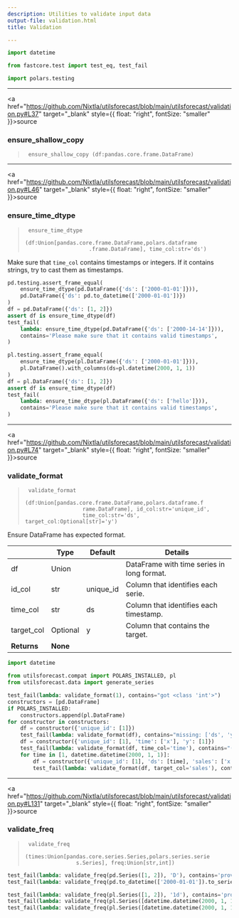 ```yaml
---
description: Utilities to validate input data
output-file: validation.html
title: Validation

---
```


```python
import datetime

from fastcore.test import test_eq, test_fail
```


```python
import polars.testing
```

------------------------------------------------------------------------

<a
href="https://github.com/Nixtla/utilsforecast/blob/main/utilsforecast/validation.py#L37"
target="_blank" style={{ float: "right", fontSize: "smaller" }}>source</a>

### ensure_shallow_copy

> ``` text
>  ensure_shallow_copy (df:pandas.core.frame.DataFrame)
> ```

------------------------------------------------------------------------

<a
href="https://github.com/Nixtla/utilsforecast/blob/main/utilsforecast/validation.py#L46"
target="_blank" style={{ float: "right", fontSize: "smaller" }}>source</a>

### ensure_time_dtype

> ``` text
>  ensure_time_dtype
>                     (df:Union[pandas.core.frame.DataFrame,polars.dataframe
>                     .frame.DataFrame], time_col:str='ds')
> ```

Make sure that `time_col` contains timestamps or integers. If it
contains strings, try to cast them as timestamps.

```python
pd.testing.assert_frame_equal(
    ensure_time_dtype(pd.DataFrame({'ds': ['2000-01-01']})),
    pd.DataFrame({'ds': pd.to_datetime(['2000-01-01'])})
)
df = pd.DataFrame({'ds': [1, 2]})
assert df is ensure_time_dtype(df)
test_fail(
    lambda: ensure_time_dtype(pd.DataFrame({'ds': ['2000-14-14']})),
    contains='Please make sure that it contains valid timestamps',
)
```


```python
pl.testing.assert_frame_equal(
    ensure_time_dtype(pl.DataFrame({'ds': ['2000-01-01']})),
    pl.DataFrame().with_columns(ds=pl.datetime(2000, 1, 1))
)
df = pl.DataFrame({'ds': [1, 2]})
assert df is ensure_time_dtype(df)
test_fail(
    lambda: ensure_time_dtype(pl.DataFrame({'ds': ['hello']})),
    contains='Please make sure that it contains valid timestamps',
)
```

------------------------------------------------------------------------

<a
href="https://github.com/Nixtla/utilsforecast/blob/main/utilsforecast/validation.py#L74"
target="_blank" style={{ float: "right", fontSize: "smaller" }}>source</a>

### validate_format

> ``` text
>  validate_format
>                   (df:Union[pandas.core.frame.DataFrame,polars.dataframe.f
>                   rame.DataFrame], id_col:str='unique_id',
>                   time_col:str='ds', target_col:Optional[str]='y')
> ```

Ensure DataFrame has expected format.

|             | **Type** | **Default** | **Details**                                |
|-------------|----------|-------------|--------------------------------------------|
| df          | Union    |             | DataFrame with time series in long format. |
| id_col      | str      | unique_id   | Column that identifies each serie.         |
| time_col    | str      | ds          | Column that identifies each timestamp.     |
| target_col  | Optional | y           | Column that contains the target.           |
| **Returns** | **None** |             |                                            |

```python
import datetime

from utilsforecast.compat import POLARS_INSTALLED, pl
from utilsforecast.data import generate_series
```


```python
test_fail(lambda: validate_format(1), contains="got <class 'int'>")
constructors = [pd.DataFrame]
if POLARS_INSTALLED:
    constructors.append(pl.DataFrame)
for constructor in constructors:
    df = constructor({'unique_id': [1]})
    test_fail(lambda: validate_format(df), contains="missing: ['ds', 'y']")
    df = constructor({'unique_id': [1], 'time': ['x'], 'y': [1]})
    test_fail(lambda: validate_format(df, time_col='time'), contains="('time') should have either timestamps or integers")
    for time in [1, datetime.datetime(2000, 1, 1)]:
        df = constructor({'unique_id': [1], 'ds': [time], 'sales': ['x']})
        test_fail(lambda: validate_format(df, target_col='sales'), contains="('sales') should have a numeric data type")
```

------------------------------------------------------------------------

<a
href="https://github.com/Nixtla/utilsforecast/blob/main/utilsforecast/validation.py#L131"
target="_blank" style={{ float: "right", fontSize: "smaller" }}>source</a>

### validate_freq

> ``` text
>  validate_freq
>                 (times:Union[pandas.core.series.Series,polars.series.serie
>                 s.Series], freq:Union[str,int])
> ```

```python
test_fail(lambda: validate_freq(pd.Series([1, 2]), 'D'), contains='provide a valid integer')
test_fail(lambda: validate_freq(pd.to_datetime(['2000-01-01']).to_series(), 1), contains='provide a valid pandas or polars offset')
```


```python
test_fail(lambda: validate_freq(pl.Series([1, 2]), '1d'), contains='provide a valid integer')
test_fail(lambda: validate_freq(pl.Series([datetime.datetime(2000, 1, 1)]), 1), contains='provide a valid pandas or polars offset')
test_fail(lambda: validate_freq(pl.Series([datetime.datetime(2000, 1, 1)]), 'D'), contains='valid polars offset')
```

